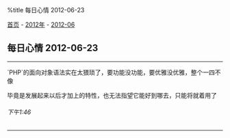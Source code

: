 %title 每日心情 2012-06-23

[[../../../index|首页]] - [[../index|2012年]] - [[index|2012-06]]
==每日心情 2012-06-23==
----
`PHP`的面向对象语法实在太猥琐了，要功能没功能，要优雅没优雅，整个一四不像

毕竟是发展起来以后才加上的特性，也无法指望它能好到哪去，只能将就着用了
======下午1:46======
----
